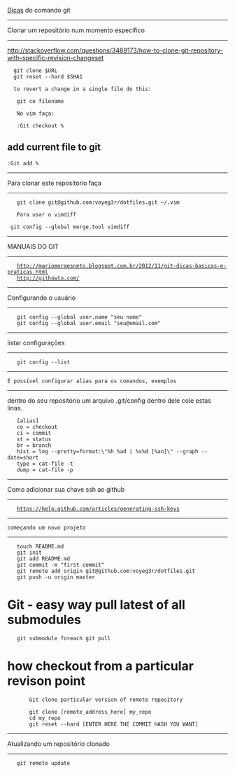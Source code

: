 [[Dicas]] do comando git

---------------------------------------------
Clonar um repositório num momento específico
---------------------------------------------
http://stackoverflow.com/questions/3489173/how-to-clone-git-repository-with-specific-revision-changeset

   git clone $URL
   git reset --hard $SHA1

   to revert a change in a single file do this:

    git co filename

    No vim faça:

    :Git checkout %

==add current file to git==

 :Git add %

---------------------------------
Para clonar este repositorio faça
---------------------------------

	git clone git@github.com:voyeg3r/dotfiles.git ~/.vim


	Para usar o vimdiff

  git config --global merge.tool vimdiff

--------------
MANUAIS DO GIT
--------------

	http://mariomoraesneto.blogspot.com.br/2012/11/git-dicas-basicas-e-praticas.html
	http://githowto.com/

------------------------
Configurando o usuário
------------------------

	git config --global user.name "seu nome"
	git config --global user.email "seu@email.com"

--------------------
listar configurações
--------------------

	git config --list

--------------------------------------------------------
 É possível configurar alias para os comandos, exemplos
--------------------------------------------------------

dentro do seu repositório um arquivo .git/config
dentro dele cole estas linas.

	[alias]
	co = checkout
	ci = commit
	st = status
	br = branch
	hist = log --pretty=format:\"%h %ad | %s%d [%an]\" --graph --date=short
	type = cat-file -t
	dump = cat-file -p

--------------------------------------
Como adicionar sua chave ssh ao github
--------------------------------------

	https://help.github.com/articles/generating-ssh-keys

---------------------------
 começando um novo projeto
---------------------------

	touch README.md
	git init
	git add README.md
	git commit -m "first commit"
	git remote add origin git@github.com:voyeg3r/dotfiles.git
	git push -u origin master

= Git - easy way pull latest of all submodules=

    git submodule foreach git pull

= how checkout from a particular revison point =

		Git clone particular version of remote repository

		git clone [remote_address_here] my_repo
		cd my_repo
		git reset --hard [ENTER HERE THE COMMIT HASH YOU WANT]


-----------------------------------
Atualizando um repositório clonado
-----------------------------------

    git remote update
